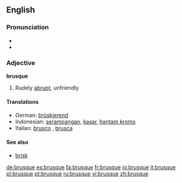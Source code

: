 ==English==

===Pronunciation===
*{{IPA|/bru:sk/}}
*{{audio|en-us-brusque.ogg|Audio (US)}}

===Adjective===
'''brusque'''

#Rudely [[abrupt]], unfriendly
{{seeCites}}

====Translations====
*German: [[brüskierend]]
*Indonesian: [[serampangan]], [[kasar]], [[hantam kromo]]
*Italian: [[brusco]] {{m}}, [[brusca]] {{f}}

====See also====
*[[brisk]]

[[de:brusque]]
[[es:brusque]]
[[fa:brusque]]
[[fr:brusque]]
[[io:brusque]]
[[it:brusque]]
[[pl:brusque]]
[[pt:brusque]]
[[ru:brusque]]
[[vi:brusque]]
[[zh:brusque]]